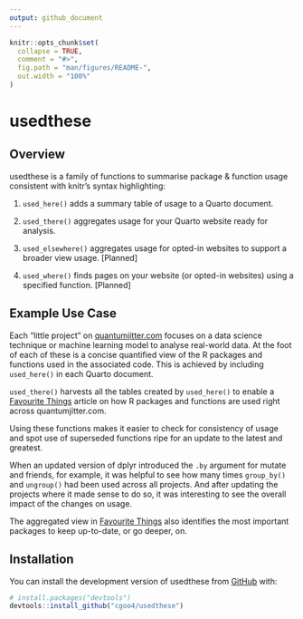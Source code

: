 ```yaml
---
output: github_document
---
```


<!-- README.md is generated from README.Rmd. Please edit that file -->

```r
knitr::opts_chunk$set(
  collapse = TRUE,
  comment = "#>",
  fig.path = "man/figures/README-",
  out.width = "100%"
)
```

# usedthese

<!-- badges: start -->

<!-- badges: end -->

## Overview

usedthese is a family of functions to summarise package & function usage consistent with knitr's syntax highlighting:

1.  `used_here()` adds a summary table of usage to a Quarto document.

2.  `used_there()` aggregates usage for your Quarto website ready for analysis.

3.  `used_elsewhere()` aggregates usage for opted-in websites to support a broader view usage. [Planned]

4.  `used_where()` finds pages on your website (or opted-in websites) using a specified function. [Planned]

## Example Use Case

Each "little project" on [quantumjitter.com](https://www.quantumjitter.com/project/) focuses on a data science technique or machine learning model to analyse real-world data. At the foot of each of these is a concise quantified view of the R packages and functions used in the associated code. This is achieved by including `used_here()` in each Quarto document.

`used_there()` harvests all the tables created by `used_here()` to enable a [Favourite Things](https://www.quantumjitter.com/project/box/) article on how R packages and functions are used right across quantumjitter.com.

Using these functions makes it easier to check for consistency of usage and spot use of superseded functions ripe for an update to the latest and greatest.

When an updated version of dplyr introduced the `.by` argument for mutate and friends, for example, it was helpful to see how many times `group_by()` and `ungroup()` had been used across all projects. And after updating the projects where it made sense to do so, it was interesting to see the overall impact of the changes on usage.

The aggregated view in [Favourite Things](https://www.quantumjitter.com/project/box/) also identifies the most important packages to keep up-to-date, or go deeper, on.

## Installation

You can install the development version of usedthese from [GitHub](https://github.com/) with:

``` r
# install.packages("devtools")
devtools::install_github("cgoo4/usedthese")
```
